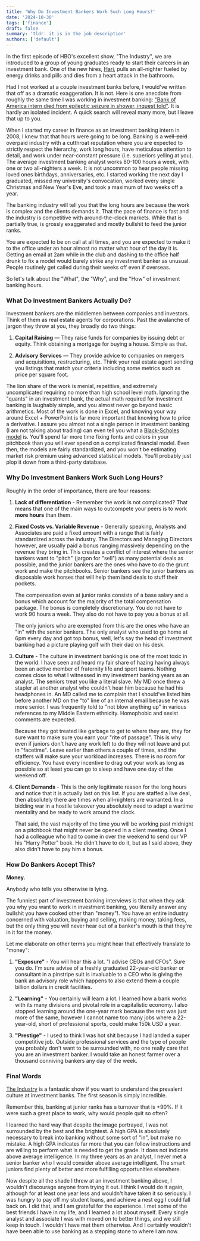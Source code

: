 ```yaml
---
title: 'Why Do Investment Bankers Work Such Long Hours?'
date: '2024-10-30'
tags: ['finance']
draft: false
summary: 'tldr: it is in the job description'
authors: ['default']
---
```


In the first episode of HBO's excellent show, "The Industry", we are introduced to a group of young graduates ready
to start their careers in an investment bank. One of the new hires,
[Hari](https://industry-hbo.fandom.com/wiki/Hari_Dhar), pulls an all-nighter fueled by energy
drinks and pills and dies from a heart attack in the bathroom.

Had I not worked at a couple investment banks before, I would've written that off as a dramatic exaggeration. It is not.
Here is one anecdote from roughly the same time I was working in investment banking:
["Bank of America intern died from epileptic seizure in shower, inquest told"](https://www.theguardian.com/business/2013/nov/22/bank-intern-moritz-erhardt-died-epileptic-seizure-shower).
It is hardly an isolated incident. A quick search will reveal many more, but I leave that up to you.

When I started my career in finance as an investment banking intern in 2008, I knew that that hours were going to be
long. Banking is a ~~well-paid~~ overpaid industry with a cutthroat reputation where you are expected to
strictly
respect the hierarchy, work long hours, have meticulous attention to detail, and work under near-constant pressure (i.e.
superiors yelling at you). The average investment banking analyst works 80-100 hours a week, with one or two
all-nighters a
week. It is not uncommon to hear people missing loved ones birthdays, anniversaries, etc. I started working the next
day I graduated, missed my university's convocation, worked every single Christmas and New Year's Eve, and took a
maximum of two weeks off a year.

The banking industry will tell you that the long hours are because the work is complex and the clients demands it.
That the pace of finance is fast and the industry is competitive with around-the-clock markets. While that is
partially true, is grossly exaggerated and mostly bullshit to feed the junior ranks.

You are expected to be on call at all times, and you are expected to make it to the office under an hour almost no
matter what hour of the day it is. Getting an email at 2am while in the club and dashing to the office half drunk to
fix a model would barely strike any investment banker as unusual. People routinely get called during their weeks off
even if overseas.

So let's talk about the "What", the "Why", and the "How" of investment banking hours.

### What Do Investment Bankers Actually Do?

Investment bankers are the middlemen between companies and investors. Think of them as real estate agents for
corporations. Past the avalanche of jargon they throw at you, they broadly do two things:

1. **Capital Raising** — They raise funds for companies by issuing debt or equity. Think obtaining a
mortgage for buying a house. Simple as that.

2. **Advisory Services** — They provide advice to companies on mergers and acquisitions, restructuring, etc. Think
your real estate agent sending you listings that match your criteria including some metrics such as price per square foot.

The lion share of the work is menial, repetitive, and extremely uncomplicated requiring no more than high school
level math. Ignoring the "quants" in an investment bank, the actual math required for investment banking is
laughably simple, and you almost never go beyond basic arithmetics. Most of the work is done in Excel, and knowing
your way around Excel + PowerPoint is far more important that knowing how to price a derivative. I assure you almost
not a
single
person in investment banking (I am not talking about trading) can even tell you what a
[Black-Scholes model](https://en.wikipedia.org/wiki/Black%E2%80%93Scholes_model) is. You'll spend far more time
fixing fonts and colors in your pitchbook than you will ever spend on a complicated financial model. Even then, the
models are fairly standardized, and you won't be estimating market risk premium using advanced statistical models. You'll
probably just plop it down from a third-party database.

### Why Do Investment Bankers Work Such Long Hours?

Roughly in the order of importance, there are four reasons:

1. **Lack of differentiation** - Remember the work is not complicated? That means that one of the main ways to
outcompete your peers is to work **more hours** than them.

2. **Fixed Costs vs. Variable Revenue** - Generally speaking, Analysts and Associates are paid a fixed amount with a
range that is fairly standardized across the industry. The Directors and Managing Directors however, are usually
paid a bonus ranging massively depending on the revenue they bring in. This creates a conflict of interest where the
senior bankers want to "pitch" (jargon for "sell") as many potential deals as possible, and the junior bankers
are the ones who have to do the grunt work and make the pitchbooks. Senior bankers see the junior bankers as
disposable work horses that will help them land deals to stuff their pockets.

	The compensation even at junior ranks consists of a base salary and a bonus which account for the majority of the
total compensation package. The bonus is completely discretionary. You do not have to work 90 hours a week. They
also do not have to pay you a bonus at all.

	The only juniors who are exempted from this are the ones who have an "in" with the senior bankers. The only
	analyst who used to go home at 6pm every day and got top bonus, well, let's say the head of investment banking had
	a picture playing golf with their dad on his desk.

3. **Culture** - The culture in investment banking is one of the most toxic in the world. I have seen and heard my
fair share of hazing having always been an active member of fraternity life and sport teams. Nothing comes close to
what I witnessed in my investment banking years as an analyst. The seniors treat you like a literal slave. My MD
once threw a stapler at another analyst who couldn't hear him because he had his headphones in. An MD called me to
complain that I should've listed him before another MD on the "to" line of an internal email because he was more
senior. I was frequently told to "not blow anything up" in various references to my Middle Eastern ethnicity.
Homophobic and sexist comments are expected.

	Because they got treated like garbage to get to where they are, they for sure want to make sure you earn your "rite
of passage". This is why even if juniors don't have any work left to do they will not leave and put in "facetime".
Leave earlier than others a couple of times, and the staffers will make sure your workload increases. There is no
room for efficiency. You have every incentive to drag out your work as long as possible so at least you can go to
sleep and have one day of the weekend off.

4. **Client Demands** - This is the only legitimate reason for the long hours and notice that it is actually
last on this list. If you are staffed a live deal, then absolutely there are times when all-nighters are warranted. In a
bidding war in a hostile takeover you absolutely need to adapt a wartime mentality and be ready to work around the
clock.

	That said, the vast majority of the time you will be working past midnight on a pitchbook that might never be opened
in a client meeting. Once I had a colleague who had to come in over the weekend to send our VP his "Harry Potter"
book. He didn't have to do it, but as I said above, they also didn't have to pay him a bonus.

### How Do Bankers Accept This?

**Money.**

Anybody who tells you otherwise is lying.

The funniest part of investment banking interviews is that when they ask you why you want to work in investment banking,
you
literally answer any bullshit you have cooked other than "money"!. You have an entire industry concerned with
valuation, buying and selling, making money, taking fees, but the only thing you will never hear out of a banker's
mouth is that they're in it for the money.

Let me elaborate on other terms you might hear that effectively translate to "money":

1. **"Exposure"** - You will hear this a lot. "I advise CEOs and CFOs". Sure you do. I'm sure advise of a freshly
graduated 22-year-old banker or consultant in a pinstripe suit is invaluable to a CEO who is giving the bank an
advisory role which happens to also extend them a couple billion dollars in credit facilities.

2. **"Learning"** - You certainly will learn a lot. I learned how a bank works with its many divisions and pivotal
role in a capitalistic economy. I also stopped learning around the one-year mark because the rest was just more of the
same, however I cannot name too many jobs where a 22-year-old, short of professional sports, could make 150k USD a year.

3. **"Prestige"** - I used to think I was hot shit because I had landed a super competitive job. Outside
professional services and the type of people you probably don't want to be surrounded with, no one really care that
you are an investment banker. I would take an honest farmer over a thousand conniving bankers any day of the week.

### Final Words

[The Industry](https://en.wikipedia.org/wiki/Industry_(TV_series))
is a fantastic show if you want to understand the
prevalent culture at investment banks. The first season is simply incredible.

Remember this, banking at junior ranks has a turnover that is +90%. If it were such a great place to work, why would
people quit so often?

I learned the hard way that despite the image portrayed, I was not surrounded by the best and the
brightest. A high GPA is absolutely necessary
to break into banking without some sort of "in", but make no mistake. A high GPA indicates far more that you can
follow instructions and are willing to perform what is needed to get the grade. It does not indicate above
average intelligence. In my three years as an analyst, I never met a senior banker who I would consider above
average intelligent.
The
smart juniors find plenty of better and more fulfilling opportunities elsewhere.

Now despite all the shade I threw at an investment banking above, I wouldn't discourage anyone from trying it out. I
think I would do it again, although for at least one year less and wouldn't have taken it so seriously. I was hungry
to pay off my student loans, and achieve a nest egg I could fall back on. I did that, and I am grateful for the
experience. I met some of the best friends I have in my life, and I learned a lot about myself. Every single analyst
and associate I was with moved on to better things, and we still keep in touch. I wouldn't have met them otherwise.
And I certainly wouldn't have been able to use banking as a stepping stone to where I am now.